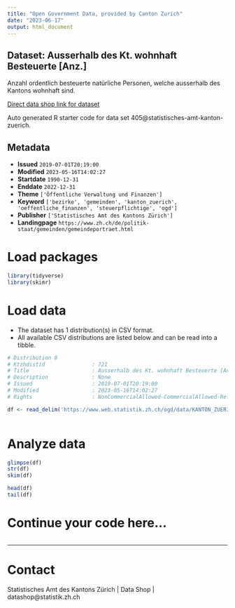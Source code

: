 ```yaml
---
title: "Open Government Data, provided by Canton Zurich"
date: "2023-06-17"
output: html_document
---
```


## Dataset: Ausserhalb des Kt. wohnhaft Besteuerte [Anz.]

Anzahl ordentlich besteuerte natürliche Personen, welche ausserhalb des Kantons wohnhaft sind.

[Direct data shop link for dataset](https://www.zh.ch/de/politik-staat/opendata.zhweb-noredirect.zhweb-cache.html#/datasets/405@statistisches-amt-kanton-zuerich)

Auto generated R starter code for data set 405@statistisches-amt-kanton-zuerich.

## Metadata

- **Issued** `2019-07-01T20:19:00`
- **Modified** `2023-05-16T14:02:27`
- **Startdate** `1990-12-31`
- **Enddate** `2022-12-31`
- **Theme** `['Öffentliche Verwaltung und Finanzen']`
- **Keyword** `['bezirke', 'gemeinden', 'kanton_zuerich', 'oeffentliche_finanzen', 'steuerpflichtige', 'ogd']`
- **Publisher** `['Statistisches Amt des Kantons Zürich']`
- **Landingpage** `https://www.zh.ch/de/politik-staat/gemeinden/gemeindeportraet.html`


# Load packages

```r

library(tidyverse)
library(skimr)

```

# Load data

-   The dataset has 1 distribution(s) in CSV format.
-   All available CSV distributions are listed below and can be read into a tibble.

```r

# Distribution 0
# Ktzhdistid               : 721
# Title                    : Ausserhalb des Kt. wohnhaft Besteuerte [Anz.]
# Description              : None
# Issued                   : 2019-07-01T20:19:00
# Modified                 : 2023-05-16T14:02:27
# Rights                   : NonCommercialAllowed-CommercialAllowed-ReferenceRequired

df <- read_delim('https://www.web.statistik.zh.ch/ogd/data/KANTON_ZUERICH_831.csv')



```

# Analyze data

```r

glimpse(df)
str(df)
skim(df)

head(df)
tail(df)

```

# Continue your code here...

```r

```

------------------------------------------------------------------------

# Contact

Statistisches Amt des Kantons Zürich | Data Shop | datashop@statistik.zh.ch
